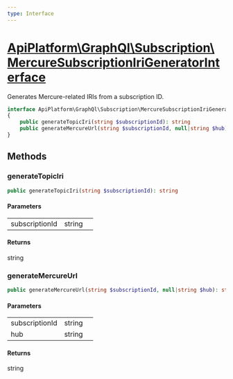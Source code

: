 ```yaml
---
type: Interface
---
```


# [ApiPlatform\GraphQl\Subscription\MercureSubscriptionIriGeneratorInterface](/docs/vmain/reference/GraphQl/Subscription/MercureSubscriptionIriGeneratorInterface)

Generates Mercure-related IRIs from a subscription ID.


```php
interface ApiPlatform\GraphQl\Subscription\MercureSubscriptionIriGeneratorInterface
{
    public generateTopicIri(string $subscriptionId): string
    public generateMercureUrl(string $subscriptionId, null|string $hub): string
}
```
## Methods

### generateTopicIri



```php
public generateTopicIri(string $subscriptionId): string
```

#### Parameters

<table><tbody>
<tr><td>subscriptionId</td><td>string</td><td></td></tr>
</tbody>
</table>

#### Returns

string

### generateMercureUrl



```php
public generateMercureUrl(string $subscriptionId, null|string $hub): string
```

#### Parameters

<table><tbody>
<tr><td>subscriptionId</td><td>string</td><td></td></tr><tr><td>hub</td><td>string</td><td></td></tr>
</tbody>
</table>

#### Returns

string
